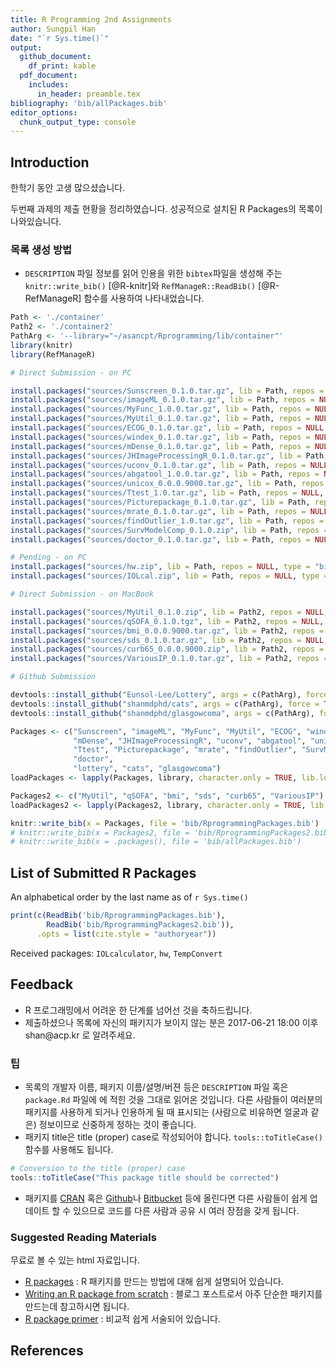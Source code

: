 ```yaml
---
title: R Programming 2nd Assignments
author: Sungpil Han
date: "`r Sys.time()`"
output: 
  github_document:
    df_print: kable
  pdf_document:
    includes:
      in_header: preamble.tex
bibliography: 'bib/allPackages.bib'
editor_options: 
  chunk_output_type: console
---
```



## Introduction

한학기 동안 고생 많으셨습니다. 

두번째 과제의 제출 현황을 정리하였습니다. 성공적으로 설치된 R Packages의 목록이 나와있습니다.

### 목록 생성 방법

- `DESCRIPTION` 파일 정보를 읽어 인용을 위한 `bibtex`파일을 생성해 주는 `knitr::write_bib()` [@R-knitr]와 `RefManageR::ReadBib()` [@R-RefManageR] 함수를 사용하여 나타내었습니다. 

```r
Path <- './container'
Path2 <- './container2'
PathArg <- '--library="~/asancpt/Rprogramming/lib/container"'
library(knitr)
library(RefManageR)
```

```r
# Direct Submission - on PC

install.packages("sources/Sunscreen_0.1.0.tar.gz", lib = Path, repos = NULL, type = "source")
install.packages("sources/imageML_0.1.0.tar.gz", lib = Path, repos = NULL, type = "source") # Error
install.packages("sources/MyFunc_1.0.0.tar.gz", lib = Path, repos = NULL, type = "source") 
install.packages("sources/MyUtil_0.1.0.tar.gz", lib = Path, repos = NULL, type = "source") 
install.packages("sources/ECOG_0.1.0.tar.gz", lib = Path, repos = NULL, type = "source")
install.packages("sources/windex_0.1.0.tar.gz", lib = Path, repos = NULL, type = "source")
install.packages("sources/mDense_0.1.0.tar.gz", lib = Path, repos = NULL, type = "source")
install.packages("sources/JHImageProcessingR_0.1.0.tar.gz", lib = Path, repos = NULL, type = "source")
install.packages("sources/uconv_0.1.0.tar.gz", lib = Path, repos = NULL, type = "source")
install.packages("sources/abgatool_1.0.0.tar.gz", lib = Path, repos = NULL, type = "source")
install.packages("sources/unicox_0.0.0.9000.tar.gz", lib = Path, repos = NULL, type = "source")
install.packages("sources/Ttest_1.0.tar.gz", lib = Path, repos = NULL, type = "source")
install.packages("sources/Picturepackage_0.1.0.tar.gz", lib = Path, repos = NULL, type = "source")
install.packages("sources/mrate_0.1.0.tar.gz", lib = Path, repos = NULL, type = "source")
install.packages("sources/findOutlier_1.0.tar.gz", lib = Path, repos = NULL, type = "source")
install.packages("sources/SurvModelComp_0.1.0.zip", lib = Path, repos = NULL, type = "binary")
install.packages("sources/doctor_0.1.0.tar.gz", lib = Path, repos = NULL, type = "source")

# Pending - on PC
install.packages("sources/hw.zip", lib = Path, repos = NULL, type = "binary") # not MacOS
install.packages("sources/IOLcal.zip", lib = Path, repos = NULL, type = "binary") # not MacOS

# Direct Submission - on MacBook

install.packages("sources/MyUtil_0.1.0.zip", lib = Path2, repos = NULL, type = "binary")
install.packages("sources/qSOFA_0.1.0.tgz", lib = Path2, repos = NULL, type = "binary")
install.packages("sources/bmi_0.0.0.9000.tar.gz", lib = Path2, repos = NULL, type = "source")
install.packages("sources/sds_0.1.0.tar.gz", lib = Path2, repos = NULL, type = "source")
install.packages("sources/curb65_0.0.0.9000.zip", lib = Path2, repos = NULL, type = "binary")
install.packages("sources/VariousIP_0.1.0.tar.gz", lib = Path2, repos = NULL, type = "source")

# Github Submission

devtools::install_github("Eunsol-Lee/Lottery", args = c(PathArg), force = TRUE)
devtools::install_github("shanmdphd/cats", args = c(PathArg), force = TRUE)
devtools::install_github("shanmdphd/glasgowcoma", args = c(PathArg), force = TRUE)
```

```r
Packages <- c("Sunscreen", "imageML", "MyFunc", "MyUtil", "ECOG", "windex",
              "mDense", "JHImageProcessingR", "uconv", "abgatool", "unicox",
              "Ttest", "Picturepackage", "mrate", "findOutlier", "SurvModelComp",
              "doctor",
              "lottery", "cats", "glasgowcoma")
loadPackages <- lapply(Packages, library, character.only = TRUE, lib.loc = Path)

Packages2 <- c("MyUtil", "qSOFA", "bmi", "sds", "curb65", "VariousIP")
loadPackages2 <- lapply(Packages2, library, character.only = TRUE, lib.loc = Path2)

knitr::write_bib(x = Packages, file = 'bib/RprogrammingPackages.bib')
# knitr::write_bib(x = Packages2, file = 'bib/RprogrammingPackages2.bib')
# knitr::write_bib(x = .packages(), file = 'bib/allPackages.bib')
```

## List of Submitted R Packages

An alphabetical order by the last name as of `r Sys.time()`

```r
print(c(ReadBib('bib/RprogrammingPackages.bib'),
        ReadBib('bib/RprogrammingPackages2.bib')), 
      .opts = list(cite.style = "authoryear"))
```

Received packages: `IOLcalculator`, `hw`, `TempConvert`

## Feedback


- R 프로그래밍에서 어려운 한 단계를 넘어선 것을 축하드립니다.
- 제출하셨으나 목록에 자신의 패키지가 보이지 않는 분은 2017-06-21 18:00 이후 shan@acp.kr 로 알려주세요. 

### 팁

- 목록의 개발자 이름, 패키지 이름/설명/버젼 등은 `DESCRIPTION` 파일 혹은 `package.Rd` 파일에 에 적힌 것을 그대로 읽어온 것입니다. 다른 사람들이 여러분의 패키지를 사용하게 되거나 인용하게 될 때 표시되는 (사람으로 비유하면 얼굴과 같은) 정보이므로 신중하게 정하는 것이 좋습니다.
- 패키지 title은 title (proper) case로 작성되어야 합니다. `tools::toTitleCase()` 함수를 사용해도 됩니다.
```r
# Conversion to the title (proper) case
tools::toTitleCase("This package title should be corrected")
```
- 패키지를 [CRAN](https://cran.r-project.org/web/packages/index.html) 혹은 [Github](https://github.com)나 [Bitbucket](https://bitbucket.org/) 등에 올린다면 다른 사람들이 쉽게 업데이트 할 수 있으므로 코드를 다른 사람과 공유 시 여러 장점을 갖게 됩니다.

### Suggested Reading Materials

무료로 볼 수 있는 html 자료입니다.

- [R packages](http://r-pkgs.had.co.nz/) : R 패키지를 만드는 방법에 대해 쉽게 설명되어 있습니다.
- [Writing an R package from scratch](https://hilaryparker.com/2014/04/29/writing-an-r-package-from-scratch/) : 블로그 포스트로서 아주 단순한 패키지를 만드는데 참고하시면 됩니다.
- [R package primer](http://kbroman.org/pkg_primer/) : 비교적 쉽게 서술되어 있습니다.

## References
